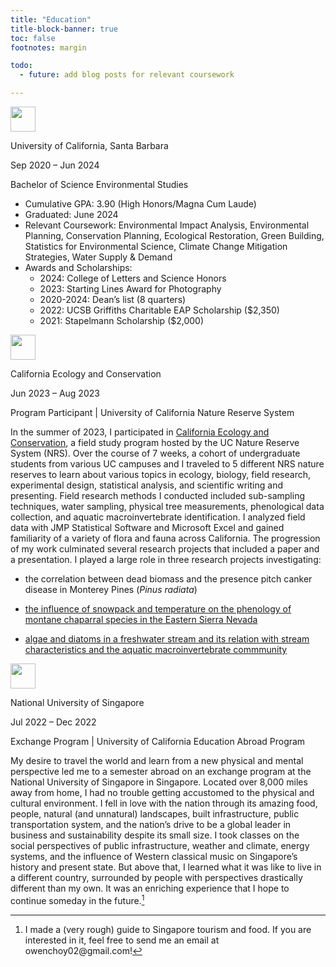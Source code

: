 ```yaml
---
title: "Education"
title-block-banner: true
toc: false
footnotes: margin 

todo:
  - future: add blog posts for relevant coursework

---
```


::: gray-block
::: logo
::: right
![](logos/UCSBlogo.png){fig-alt="University of California Santa Barbara Logo" height="40"}
:::
:::

::: underline1
::: {#school-padding}
[University of California, Santa Barbara]{.h2} 
:::
:::

[Sep 2020 -- Jun 2024]{.programdate}

[Bachelor of Science Environmental Studies]{.h4}

::: first-line
-   Cumulative GPA: 3.90 (High Honors/Magna Cum Laude)
-   Graduated: June 2024
-   Relevant Coursework: Environmental Impact Analysis, Environmental Planning, Conservation Planning, Ecological Restoration, Green Building, Statistics for Environmental Science, Climate Change Mitigation Strategies, Water Supply & Demand
-   Awards and Scholarships:
    -   2024: College of Letters and Science Honors
    -   2023: Starting Lines Award for Photography
    -   2020-2024: Dean's list (8 quarters)
    -   2022: UCSB Griffiths Charitable EAP Scholarship (\$2,350)
    -   2021: Stapelmann Scholarship (\$2,000)
:::
:::

<!-- extra line -->

::: gray-block
::: logo
::: right
![](logos/ceclogo.png){fig-alt="California Ecology and Conservation Logo" height="40"}
:::
:::

::: underline1
::: {#school-padding}
[California Ecology and Conservation]{.h2}
:::
:::

[Jun 2023 -- Aug 2023]{.programdate}

[Program Participant \| University of California Nature Reserve System]{.h4}

::: first-line
In the summer of 2023, I participated in [California Ecology and Conservation](https://ucnrs.org/teaching/cec/), a field study program hosted by the UC Nature Reserve System (NRS). Over the course of 7 weeks, a cohort of undergraduate students from various UC campuses and I traveled to 5 different NRS nature reserves to learn about various topics in ecology, biology, field research, experimental design, statistical analysis, and scientific writing and presenting. Field research methods I conducted included sub-sampling techniques, water sampling, physical tree measurements, phenological data collection, and aquatic macroinvertebrate identification. I analyzed field data with JMP Statistical Software and Microsoft Excel and gained familiarity of a variety of flora and fauna across California. The progression of my work culminated several research projects that included a paper and a presentation. I played a large role in three research projects investigating:
:::

-   the correlation between dead biomass and the presence pitch canker disease in Monterey Pines (*Pinus radiata*)

-   [the influence of snowpack and temperature on the phenology of montane chaparral species in the Eastern Sierra Nevada](https://owenchoy.github.io/portfolio/phenology/)

-   [algae and diatoms in a freshwater stream and its relation with stream characteristics and the aquatic macroinvertebrate commmunity](https://owenchoy.github.io/portfolio/algae/)
:::

::: gray-block
::: logo
::: right
![](logos/nuslogo.png){fig-alt="National University of Singapore Logo" height="40"}
:::
:::

::: underline1
::: {#school-padding}
[National University of Singapore]{.h2}
:::
:::

[Jul 2022 -- Dec 2022]{.programdate}

[Exchange Program \| University of California Education Abroad Program]{.h4}

::: first-line
My desire to travel the world and learn from a new physical and mental perspective led me to a semester abroad on an exchange program at the National University of Singapore in Singapore. Located over 8,000 miles away from home, I had no trouble getting accustomed to the physical and cultural environment. I fell in love with the nation through its amazing food, people, natural (and unnatural) landscapes, built infrastructure, public transportation system, and the nation's drive to be a global leader in business and sustainability despite its small size. I took classes on the social perspectives of public infrastructure, weather and climate, energy systems, and the influence of Western classical music on Singapore's history and present state. But above that, I learned what it was like to live in a different country, surrounded by people with perspectives drastically different than my own. It was an enriching experience that I hope to continue someday in the future.[^1]
:::
:::

[^1]: I made a (very rough) guide to Singapore tourism and food. If you are interested in it, feel free to send me an email at owenchoy02\@gmail.com!
